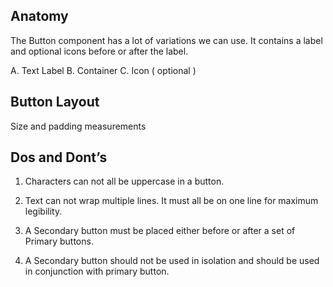 
## Anatomy

The Button component has a lot of variations we can use. It contains a label and optional icons before or after the label. 

<ImagePreview background={true}>
    <Layout type="stack" distribution="spaceAround" alignment="top">
        <Anatomy1 />
        <Anatomy2 />
        <Anatomy3 />
    </Layout>
</ImagePreview>

A. Text Label       B. Container      C. Icon ( optional ) 

## Button Layout

<ImagePreview background={true}>
    <Layout type="stack" distribution="spaceAround" alignment="bottom">
        <ButtonLayout1 />
        <ButtonLayout2 />
    </Layout>
</ImagePreview>

Size and padding measurements 

## Dos and Dont’s

1. Characters can not all be uppercase in a button.
<ImagePreview>
    <Layout type="stack" distribution="spaceBetween" alignment="middle">
        <Do1 />
        <Dont1 />
    </Layout>
</ImagePreview>

2. Text can not wrap multiple lines. It must all be on one line for maximum legibility.

<ImagePreview>
    <Layout type="stack" distribution="spaceBetween" alignment="bottom">
        <Do2 />
        <Dont2 />
    </Layout>
</ImagePreview>

3. A Secondary button must be placed either before or after a set of Primary buttons.

<ImagePreview>
    <Layout type="stack" distribution="spaceBetween" alignment="bottom">
        <Do3 />
        <Dont3 />
    </Layout>
</ImagePreview>

4. A Secondary button should not be used in isolation and should be used in conjunction with primary button.

<ImagePreview>
    <Layout type="stack" distribution="spaceBetween" alignment="bottom">
        <Do4 />
        <Dont4 />
    </Layout>
</ImagePreview>